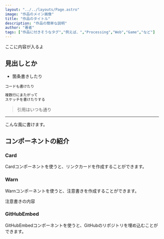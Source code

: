 ```yaml
---
layout: "../../layouts/Page.astro"
image: "作品のメイン画像"
title: "作品のタイトル"
description: "作品の簡単な説明"
author: "著者"
tags: ["作品に付きそうなタグ","例えば、","Processing","Web","Game","など"]
---
```


ここに内容が入るよ

## 見出しとか

- 箇条書きしたり

`コードも書けたり`

```java
複数行にまたがって
スケッチを書けたりする
```

> 引用はいつも通り

---

こんな風に書けます。

## コンポーネントの紹介
### Card
Cardコンポーネントを使うと、リンクカードを作成することができます。

<Card url="https://rokkophysicsclub.github.io/rpc-2024/"/>

### Warn
Warnコンポーネントを使うと、注意書きを作成することができます。

<Warn>注意書きの内容</Warn>

### GitHubEmbed
GitHubEmbedコンポーネントを使うと、GitHubのリポジトリを埋め込むことができます。

<GitHubEmbed permalink="https://github.com/Asynchronous-0x4C/Simple_Shooting_2.1/blob/main/Simple_shooting_2_1/net.pde#L1-L17"/>